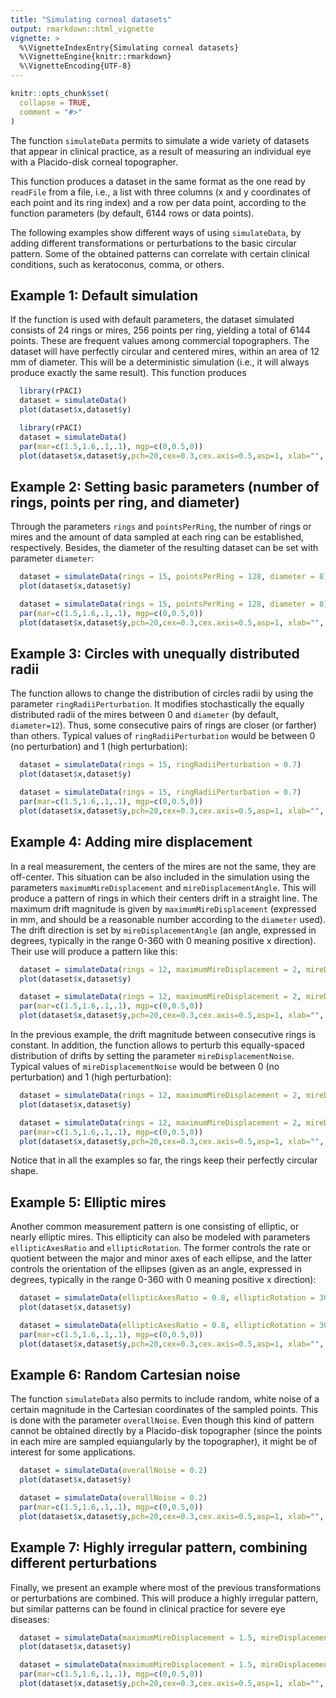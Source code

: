 ---
title: "Simulating corneal datasets"
output: rmarkdown::html_vignette
vignette: >
  %\VignetteIndexEntry{Simulating corneal datasets}
  %\VignetteEngine{knitr::rmarkdown}
  %\VignetteEncoding{UTF-8}
---

```{r, include = FALSE}
knitr::opts_chunk$set(
  collapse = TRUE,
  comment = "#>"
)
```

The function `simulateData` permits to simulate a wide variety of datasets that appear in clinical practice, as a result of measuring an individual eye with a Placido-disk corneal topographer. 

This function produces a dataset in the same format as the one read by `readFile` from a file, i.e., a list with three columns (x and y coordinates of each point and its ring index) and a row per data point, according to the function parameters (by default, 6144 rows or data points).

The following examples show different ways of using `simulateData`, by adding different transformations or perturbations to the basic circular pattern. Some of the obtained patterns can correlate with certain clinical conditions, such as keratoconus, comma, or others. 

## Example 1: Default simulation

If the function is used with default parameters, the dataset simulated consists of 24 rings or mires, 256 points per ring, yielding a total of 6144 points. These are frequent values among commercial topographers. The dataset will have perfectly circular and centered mires, within an area of 12 mm of diameter. This will be a deterministic simulation (i.e., it will always produce exactly the same result). This function produces 


```{r, eval=FALSE}
  library(rPACI)
  dataset = simulateData()
  plot(dataset$x,dataset$y)
```
```{r, echo=FALSE}
  library(rPACI)
  dataset = simulateData()
  par(mar=c(1.5,1.6,.1,.1), mgp=c(0,0.5,0))
  plot(dataset$x,dataset$y,pch=20,cex=0.3,cex.axis=0.5,asp=1, xlab="", ylab="") 
```


## Example 2: Setting basic parameters (number of rings, points per ring, and diameter)

Through the parameters `rings` and `pointsPerRing`, the number of rings or mires and the amount of data sampled at each ring can be established, respectively.  Besides, the diameter of the resulting dataset can be set with parameter `diameter`:


```{r, eval=FALSE}
  dataset = simulateData(rings = 15, pointsPerRing = 128, diameter = 8)
  plot(dataset$x,dataset$y)
```
```{r, echo=FALSE}
  dataset = simulateData(rings = 15, pointsPerRing = 128, diameter = 8)
  par(mar=c(1.5,1.6,.1,.1), mgp=c(0,0.5,0))
  plot(dataset$x,dataset$y,pch=20,cex=0.3,cex.axis=0.5,asp=1, xlab="", ylab="") 
```

## Example 3: Circles with unequally distributed radii


The function allows to change the distribution of circles radii by using the parameter `ringRadiiPerturbation`. It modifies stochastically the equally distributed radii of the mires between 0 and `diameter` (by default, `diameter=12`). Thus, some consecutive pairs of rings are closer (or farther) than others. Typical values of `ringRadiiPerturbation` would be between 0 (no perturbation) and 1 (high perturbation):


```{r, eval=FALSE}
  dataset = simulateData(rings = 15, ringRadiiPerturbation = 0.7)
  plot(dataset$x,dataset$y)
```
```{r, echo=FALSE}
  dataset = simulateData(rings = 15, ringRadiiPerturbation = 0.7)
  par(mar=c(1.5,1.6,.1,.1), mgp=c(0,0.5,0))
  plot(dataset$x,dataset$y,pch=20,cex=0.3,cex.axis=0.5,asp=1, xlab="", ylab="") 
```

## Example 4: Adding mire displacement


In a real measurement, the centers of the mires are not the same, they are off-center. This situation can be also included in the simulation using the parameters `maximumMireDisplacement` and `mireDisplacementAngle`. This will produce a pattern of rings in which their centers drift in a straight line. The maximum drift magnitude is given by `maximumMireDisplacement` (expressed in mm, and should be a reasonable number according to the `diameter` used). The drift direction is set by `mireDisplacementAngle` (an angle, expressed in degrees, typically in the range 0-360 with 0 meaning positive x direction). Their use will produce a pattern like this:


```{r, eval=FALSE}
  dataset = simulateData(rings = 12, maximumMireDisplacement = 2, mireDisplacementAngle = 45)
  plot(dataset$x,dataset$y)
```
```{r, echo=FALSE}
  dataset = simulateData(rings = 12, maximumMireDisplacement = 2, mireDisplacementAngle = 45)
  par(mar=c(1.5,1.6,.1,.1), mgp=c(0,0.5,0))
  plot(dataset$x,dataset$y,pch=20,cex=0.3,cex.axis=0.5,asp=1, xlab="", ylab="") 
```

In the previous example, the drift magnitude between consecutive rings is constant. In addition, the function allows to perturb this equally-spaced distribution of drifts by setting the parameter `mireDisplacementNoise`. Typical values of `mireDisplacementNoise` would be between 0 (no perturbation) and 1 (high perturbation):

```{r, eval=FALSE}
  dataset = simulateData(rings = 12, maximumMireDisplacement = 2, mireDisplacementAngle = 45, mireDisplacementPerturbation = 1.2)
  plot(dataset$x,dataset$y)
```
```{r, echo=FALSE}
  dataset = simulateData(rings = 12, maximumMireDisplacement = 2, mireDisplacementAngle = 45, mireDisplacementPerturbation = 1.2)
  par(mar=c(1.5,1.6,.1,.1), mgp=c(0,0.5,0))
  plot(dataset$x,dataset$y,pch=20,cex=0.3,cex.axis=0.5,asp=1, xlab="", ylab="") 
```

Notice that in all the examples so far, the rings keep their perfectly circular shape.


## Example 5: Elliptic mires

Another common measurement pattern is one consisting of elliptic, or nearly elliptic mires. This ellipticity can also be modeled with parameters `ellipticAxesRatio` and `ellipticRotation`. The former controls the rate or quotient between the major and minor axes of each ellipse, and the latter controls the orientation of the ellipses (given as an angle, expressed in degrees, typically in the range 0-360 with 0 meaning positive x direction):


```{r, eval=FALSE}
  dataset = simulateData(ellipticAxesRatio = 0.8, ellipticRotation = 30)
  plot(dataset$x,dataset$y)
```
```{r, echo=FALSE}
  dataset = simulateData(ellipticAxesRatio = 0.8, ellipticRotation = 30)
  par(mar=c(1.5,1.6,.1,.1), mgp=c(0,0.5,0))
  plot(dataset$x,dataset$y,pch=20,cex=0.3,cex.axis=0.5,asp=1, xlab="", ylab="") 
```

## Example 6: Random Cartesian noise

The function `simulateData` also permits to include random, white noise of a certain magnitude in the Cartesian coordinates of the sampled points. This is done with the parameter `overallNoise`. Even though this kind of pattern cannot be obtained directly by a Placido-disk topographer (since the points in each mire are sampled equiangularly by the topographer), it might be of interest for some applications.


```{r, eval=FALSE}
  dataset = simulateData(overallNoise = 0.2)
  plot(dataset$x,dataset$y)
```
```{r, echo=FALSE}
  dataset = simulateData(overallNoise = 0.2)
  par(mar=c(1.5,1.6,.1,.1), mgp=c(0,0.5,0))
  plot(dataset$x,dataset$y,pch=20,cex=0.3,cex.axis=0.5,asp=1, xlab="", ylab="") 
```


## Example 7: Highly irregular pattern, combining different perturbations

Finally, we present an example where most of the previous transformations or perturbations are combined. This will produce a highly irregular pattern, but similar patterns can be found in clinical practice for severe eye diseases:


```{r, eval=FALSE}
  dataset = simulateData(maximumMireDisplacement = 1.5, mireDisplacementAngle = 135, ringRadiiPerturbation = 1, mireDisplacementPerturbation = 0.8, ellipticAxesRatio = 0.8, ellipticRotation = 30)
  plot(dataset$x,dataset$y)
```
```{r, echo=FALSE}
  dataset = simulateData(maximumMireDisplacement = 1.5, mireDisplacementAngle = 135, ringRadiiPerturbation = 1, mireDisplacementPerturbation = 0.8, ellipticAxesRatio = 0.8, ellipticRotation = 30)
  par(mar=c(1.5,1.6,.1,.1), mgp=c(0,0.5,0))
  plot(dataset$x,dataset$y,pch=20,cex=0.3,cex.axis=0.5,asp=1, xlab="", ylab="") 
```
